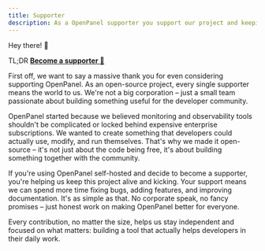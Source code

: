 ```yaml
---
title: Supporter
description: As a OpenPanel supporter you support our project and keeping it floating. 
---
```


Hey there! 👋

TL;DR [**Become a supporter 🫶**](https://buy.polar.sh/polar_cl_Az1CruNFzQB2bYdMOZmGHqTevW317knWqV44W1FqZmV)

First off, we want to say a massive thank you for even considering supporting OpenPanel. As an open-source project, every single supporter means the world to us. We're not a big corporation – just a small team passionate about building something useful for the developer community.

OpenPanel started because we believed monitoring and observability tools shouldn't be complicated or locked behind expensive enterprise subscriptions. We wanted to create something that developers could actually use, modify, and run themselves. That's why we made it open-source – it's not just about the code being free, it's about building something together with the community.

If you're using OpenPanel self-hosted and decide to become a supporter, you're helping us keep this project alive and kicking. Your support means we can spend more time fixing bugs, adding features, and improving documentation. It's as simple as that. No corporate speak, no fancy promises – just honest work on making OpenPanel better for everyone.

Every contribution, no matter the size, helps us stay independent and focused on what matters: building a tool that actually helps developers in their daily work.

<div className="lg:-mx-20 xl:-mx-40 not-prose mt-8">
  <Supporter />
  <Testimonials />
  <Faq />
</div>
